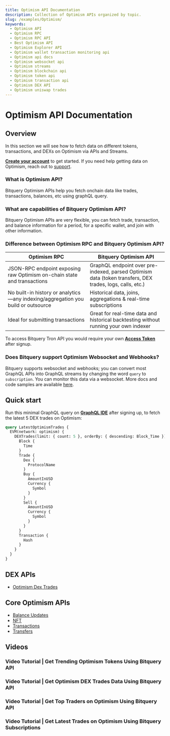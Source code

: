 ```yaml
---
title: Optimism API Documentation
description: Collection of Optimism APIs organized by topic.
slug: /examples/Optimism/
keywords:
  - Optimism API
  - Optimism RPC
  - Optimism RPC API
  - Best Optimism API
  - Optimism Explorer API
  - Optimism wallet transaction monitoring api
  - Optimism api docs
  - Optimism websocket api
  - Optimism streams
  - Optimism blockchain api
  - Optimism token api
  - Optimism transaction api
  - Optimism DEX API
  - Optimism uniswap trades
---
```


# Optimism API Documentation

## Overview

In this section we will see how to fetch data on different tokens, transactions, and DEXs on Optimism via APIs and Streams.

**[Create your account](https://account.bitquery.io/auth/signup)** to get started. If you need help getting data on Optimism, reach out to [support](https://t.me/Bloxy_info).

### What is Optimism API?

Bitquery Optimism APIs help you fetch onchain data like trades, transactions, balances, etc using graphQL query.

### What are capabilities of Bitquery Optimism API?

Bitquery Optimism APIs are very flexible, you can fetch trade, transaction, and balance information for a period, for a specific wallet, and join with other information.

### Difference between Optimism RPC and Bitquery Optimism API?

| Optimism RPC                                                                     | Bitquery Optimism API                                                                                    |
| -------------------------------------------------------------------------------- | -------------------------------------------------------------------------------------------------------- |
| JSON-RPC endpoint exposing raw Optimism on-chain state and transactions          | GraphQL endpoint over pre-indexed, parsed Optimism data (token transfers, DEX trades, logs, calls, etc.) |
| No built-in history or analytics—any indexing/aggregation you build or outsource | Historical data, joins, aggregations & real-time subscriptions                                           |
| Ideal for submitting transactions                                                | Great for real-time data and historical backtesting without running your own indexer                     |

To access Bitquery Tron API you would require your own **[Access Token](https://account.bitquery.io/user/api_v2/access_tokens)** after signup.

### Does Bitquery support Optimism Websocket and Webhooks?

Bitquery supports websocket and webhooks; you can convert most GraphQL APIs into GraphQL streams by changing the word `query` to `subscription`. You can monitor this data via a websocket. More docs and code samples are available [here](https://docs.bitquery.io/docs/subscriptions/websockets/).

## Quick start

Run this minimal GraphQL query on **[GraphQL IDE](http://ide.bitquery.io)** after signing up, to fetch the latest 5 DEX trades on Optimism:

```graphql
query LatestOptimismTrades {
  EVM(network: optimism) {
    DEXTrades(limit: { count: 5 }, orderBy: { descending: Block_Time }) {
      Block {
        Time
      }
      Trade {
        Dex {
          ProtocolName
        }
        Buy {
          AmountInUSD
          Currency {
            Symbol
          }
        }
        Sell {
          AmountInUSD
          Currency {
            Symbol
          }
        }
      }
      Transaction {
        Hash
      }
    }
  }
}
```

## DEX APIs

- [Optimism Dex Trades](https://docs.bitquery.io/docs/examples/Optimism/optimism-dextrades/)

## Core Optimism APIs

- [Balance Updates](https://docs.bitquery.io/docs/examples/Optimism/optimism-balance-updates/)
- [NFT](http://localhost:3000/docs/examples/Optimism/optimism-nft/)
- [Transactions](https://docs.bitquery.io/docs/examples/Optimism/Optimism-transactions-api/)
- [Transfers](https://docs.bitquery.io/docs/examples/Optimism/optimism-transfers/)

## Videos


### Video Tutorial | Get Trending Optimism Tokens Using Bitquery API

<VideoPlayer url="https://www.youtube.com/watch?v=k-5iV7Rn1EA" />

### Video Tutorial | Get Optimism DEX Trades Data Using Bitquery API

<VideoPlayer url="https://www.youtube.com/watch?v=GoaNZEcllIs" />

### Video Tutorial | Get Top Traders on Optimism Using Bitquery API

<VideoPlayer url="https://www.youtube.com/watch?v=G0o_FAHF3uU" />

### Video Tutorial | Get Latest Trades on Optimism Using Bitquery Subscriptions

<VideoPlayer url="https://www.youtube.com/watch?v=xwKKt9DJstw" />
